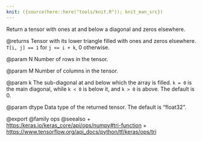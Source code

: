 ```yaml
---
knit: ({source(here::here("tools/knit.R")); knit_man_src})
---
```

Return a tensor with ones at and below a diagonal and zeros elsewhere.

@returns
Tensor with its lower triangle filled with ones and zeros elsewhere.
`T[i, j] == 1` for `j <= i + k`, 0 otherwise.

@param N
Number of rows in the tensor.

@param M
Number of columns in the tensor.

@param k
The sub-diagonal at and below which the array is filled.
`k = 0` is the main diagonal, while `k < 0` is below it, and
`k > 0` is above. The default is 0.

@param dtype
Data type of the returned tensor. The default is "float32".

@export
@family ops
@seealso
+ <https:/keras.io/keras_core/api/ops/numpy#tri-function>
+ <https://www.tensorflow.org/api_docs/python/tf/keras/ops/tri>
